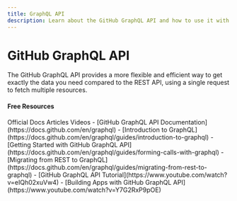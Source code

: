```yaml
---
title: GraphQL API
description: Learn about the GitHub GraphQL API and how to use it with Git
---
```


# GitHub GraphQL API

The GitHub GraphQL API provides a more flexible and efficient way to get exactly the data you need compared to the REST API, using a single request to fetch multiple resources.

#### Free Resources

<Tabs defaultValue="article">
<TabsList>
<TabsTrigger value="official">Official Docs</TabsTrigger>
<TabsTrigger value="article">Articles</TabsTrigger>
<TabsTrigger value="video">Videos</TabsTrigger>
</TabsList>

<TabsContent value="official">
- [GitHub GraphQL API Documentation](https://docs.github.com/en/graphql)
- [Introduction to GraphQL](https://docs.github.com/en/graphql/guides/introduction-to-graphql)
</TabsContent>
<TabsContent value="article">
- [Getting Started with GitHub GraphQL API](https://docs.github.com/en/graphql/guides/forming-calls-with-graphql)
- [Migrating from REST to GraphQL](https://docs.github.com/en/graphql/guides/migrating-from-rest-to-graphql)
</TabsContent>
<TabsContent value="video">
- [GitHub GraphQL API Tutorial](https://www.youtube.com/watch?v=eIQh02xuVw4)
- [Building Apps with GitHub GraphQL API](https://www.youtube.com/watch?v=Y7G2RxP9pOE)
</TabsContent>
</Tabs>
